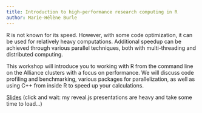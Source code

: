 ```yaml
---
title: Introduction to high-performance research computing in R
author: Marie-Hélène Burle
---
```


:::{.def}

R is not known for its speed. However, with some code optimization, it can be used for relatively heavy computations. Additional speedup can be achieved through various parallel techniques, both with multi-threading and distributed computing.

This workshop will introduce you to working with R from the command line on the Alliance clusters with a focus on performance. We will discuss code profiling and benchmarking, various packages for parallelization, as well as using C++ from inside R to speed up your calculations.

:::

[Slides](intro_hpc_slides.qmd){.btn .btn-outline-primary} [(click and wait: my reveal.js presentations are heavy and take some time to load...)]{.inlinenote}
<br><br>
